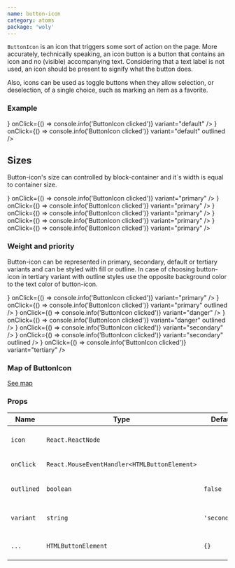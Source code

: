 ```yaml
---
name: button-icon
category: atoms
package: 'woly'
---
```



`ButtonIcon` is an icon that triggers some sort of action on the page.
More accurately, technically speaking, an icon button is a button that contains an icon and no (visible) accompanying text.
Considering that a text label is not used, an icon should be present to signify what the button does.

Also, icons can be used as toggle buttons when they allow selection, or deselection, of a single choice, such as marking an item as a favorite.

### Example

<Playground>
  <ButtonIcon
    icon={<IconSearch />}
    onClick={() => console.info('ButtonIcon clicked')}
    variant="default"
  />
  <ButtonIcon
    icon={<IconSearch />}
    onClick={() => console.info('ButtonIcon clicked')}
    variant="default"
    outlined
  />
</Playground>

## Sizes

Button-icon's size can controlled by block-container and it`s width is equal to container size.

<Playground>
  <block.N>
    <ButtonIcon
      icon={<IconSearch />}
      onClick={() => console.info('ButtonIcon clicked')}
      variant="primary"
    />
  </block.N>
  <block.XS>
    <ButtonIcon
      icon={<IconSearch />}
      onClick={() => console.info('ButtonIcon clicked')}
      variant="primary"
    />
  </block.XS>
  <block.S>
    <ButtonIcon
      icon={<IconSearch />}
      onClick={() => console.info('ButtonIcon clicked')}
      variant="primary"
    />
  </block.S>
  <block.M>
    <ButtonIcon
      icon={<IconEyeOpened />}
      onClick={() => console.info('ButtonIcon clicked')}
      variant="primary"
    />
  </block.M>
  <block.L>
    <ButtonIcon
      icon={<IconEyeOpened />}
      onClick={() => console.info('ButtonIcon clicked')}
      variant="primary"
    />
  </block.L>
</Playground>

### Weight and priority

Button-icon can be represented in primary, secondary, default or tertiary variants and can be styled with fill or outline.
In case of choosing button-icon in tertiary variant with outline styles use the opposite background color to the text color of button-icon.

<Playground>
  <ButtonIcon
    icon={<IconSearch />}
    onClick={() => console.info('ButtonIcon clicked')}
    variant="primary"
  />
  <ButtonIcon
    icon={<IconSearch />}
    onClick={() => console.info('ButtonIcon clicked')}
    variant="primary"
    outlined
  />
  <ButtonIcon
    icon={<IconSearch />}
    onClick={() => console.info('ButtonIcon clicked')}
    variant="danger"
  />
  <ButtonIcon
    icon={<IconSearch />}
    onClick={() => console.info('ButtonIcon clicked')}
    variant="danger"
    outlined
  />
  <ButtonIcon
    icon={<IconSearch />}
    onClick={() => console.info('ButtonIcon clicked')}
    variant="secondary"
  />
  <ButtonIcon
    icon={<IconSearch />}
    onClick={() => console.info('ButtonIcon clicked')}
    variant="secondary"
    outlined
  />
  <ButtonIcon
    icon={<IconSearch />}
    onClick={() => console.info('ButtonIcon clicked')}
    variant="tertiary"
  />
</Playground>

### Map of ButtonIcon

<a href="/package/woly/component/button-icon-map">See map</a>

### Props

| Name       | Type                                         | Default       | Description                                        |
| ---------- | -------------------------------------------- | ------------- | -------------------------------------------------- |
| `icon`     | `React.ReactNode`                            |               | Set the icon component inside the button           |
| `onClick`  | `React.MouseEventHandler<HTMLButtonElement>` |               | Callback when button clicked                       |
| `outlined` | `boolean`                                    | `false`       | Change button-icon`s view from filled to outlined  |
| `variant`  | `string`                                     | `'secondary'` | Variant prop to style ButtonIcon component         |
| `...`      | `HTMLButtonElement`                          | `{}`          | Other props are inherited from `HTMLButtonElement` |

